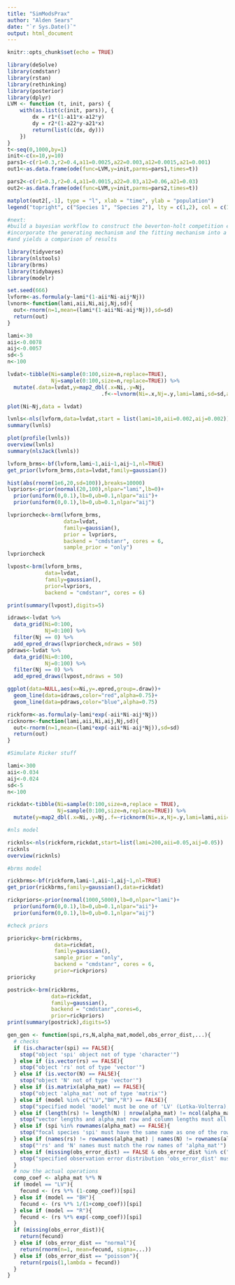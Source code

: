 ```yaml
---
title: "SimModsPrax"
author: "Alden Sears"
date: "`r Sys.Date()`"
output: html_document
---
```


```r
knitr::opts_chunk$set(echo = TRUE)
```

```r
library(deSolve)
library(cmdstanr)
library(rstan)
library(rethinking)
library(posterior)
library(dplyr)
LVM <- function (t, init, pars) {
    with(as.list(c(init, pars)), {
        dx = r1*(1-a11*x-a12*y)
        dy = r2*(1-a22*y-a21*x)
        return(list(c(dx, dy)))
    })
}
t<-seq(0,1000,by=1)
init<-c(x=10,y=10)
pars1<-c(r1=0.3,r2=0.4,a11=0.0025,a22=0.003,a12=0.0015,a21=0.001)
out1<-as.data.frame(ode(func=LVM,y=init,parms=pars1,times=t))

pars2<-c(r1=0.3,r2=0.4,a11=0.0015,a22=0.03,a12=0.06,a21=0.03)
out2<-as.data.frame(ode(func=LVM,y=init,parms=pars2,times=t))

matplot(out2[,-1], type = "l", xlab = "time", ylab = "population")
legend("topright", c("Species 1", "Species 2"), lty = c(1,2), col = c(1,2), box.lwd = 0)

#next:
#build a bayesian workflow to construct the beverton-holt competition equations using the capital T data.
#incorporate the generating mechanism and the fitting mechanism into a smooth function that takes parameter values
#and yields a comparison of results
```

```r
library(tidyverse)
library(nlstools)
library(brms)
library(tidybayes)
library(modelr)

set.seed(666)
lvform<-as.formula(y~lami*(1-aii*Ni-aij*Nj))
lvnorm<-function(lami,aii,Ni,aij,Nj,sd){
  out<-rnorm(n=1,mean=(lami*(1-aii*Ni-aij*Nj)),sd=sd)
  return(out)
}

lami<-30
aii<-0.0078
aij<-0.0057
sd<-5
n<-100

lvdat<-tibble(Ni=sample(0:100,size=n,replace=TRUE),
              Nj=sample(0:100,size=n,replace=TRUE)) %>%
  mutate(.data=lvdat,y=map2_dbl(.x=Ni,.y=Nj,
                              .f<-~lvnorm(Ni=.x,Nj=.y,lami=lami,sd=sd,aij=aij,aii=aii)))

plot(Ni~Nj,data = lvdat)
```

```r
lvnls<-nls(lvform,data=lvdat,start = list(lami=10,aii=0.002,aij=0.002))
summary(lvnls)

plot(profile(lvnls))
overview(lvnls)
summary(nlsJack(lvnls))
```

```r
lvform_brms<-bf(lvform,lami~1,aii~1,aij~1,nl=TRUE)
get_prior(lvform_brms,data=lvdat,family=gaussian())

hist(abs(rnorm(1e6,20,sd=100)),breaks=10000)
lvpriors<-prior(normal(20,100),nlpar="lami",lb=0)+
  prior(uniform(0,0.1),lb=0,ub=0.1,nlpar="aii")+
  prior(uniform(0,0.1),lb=0,ub=0.1,nlpar="aij")

lvpriorcheck<-brm(lvform_brms,
                  data=lvdat,
                  family=gaussian(),
                  prior = lvpriors,
                  backend = "cmdstanr", cores = 6,
                  sample_prior = "only")
lvpriorcheck

lvpost<-brm(lvform_brms,
            data=lvdat,
            family=gaussian(),
            prior=lvpriors,
            backend = "cmdstanr", cores = 6)

print(summary(lvpost),digits=5)

idraws<-lvdat %>%
  data_grid(Ni=0:100,
            Nj=0:100) %>%
  filter(Nj == 0) %>%
  add_epred_draws(lvpriorcheck,ndraws = 50)
pdraws<-lvdat %>%
  data_grid(Ni=0:100,
            Nj=0:100) %>%
  filter(Nj == 0) %>%
  add_epred_draws(lvpost,ndraws = 50)

ggplot(data=NULL,aes(x=Ni,y=.epred,group=.draw))+
  geom_line(data=idraws,color="red",alpha=0.75)+
  geom_line(data=pdraws,color="blue",alpha=0.75)
```

```r
rickform<-as.formula(y~lami*exp(-aii*Ni-aij*Nj))
ricknorm<-function(lami,aii,Ni,aij,Nj,sd){
  out<-rnorm(n=1,mean=(lami*exp(-aii*Ni-aij*Nj)),sd=sd)
  return(out)
}

#Simulate Ricker stuff

lami<-300
aii<-0.034
aij<-0.024
sd<-5
n<-100

rickdat<-tibble(Ni=sample(0:100,size=n,replace = TRUE),
                Nj=sample(0:100,size=n,replace=TRUE)) %>%
  mutate(y=map2_dbl(.x=Ni,.y=Nj,.f=~ricknorm(Ni=.x,Nj=.y,lami=lami,aii=aii,aij=aij,sd=sd)))

#nls model

ricknls<-nls(rickform,rickdat,start=list(lami=200,aii=0.05,aij=0.05))
ricknls
overview(ricknls)

#brms model

rickbrms<-bf(rickform,lami~1,aii~1,aij~1,nl=TRUE)
get_prior(rickbrms,family=gaussian(),data=rickdat)

rickpriors<-prior(normal(1000,5000),lb=0,nlpar="lami")+
  prior(uniform(0,0.1),lb=0,ub=0.1,nlpar="aii")+
  prior(uniform(0,0.1),lb=0,ub=0.1,nlpar="aij")

#check priors

prioricky<-brm(rickbrms,
               data=rickdat,
               family=gaussian(),
               sample_prior = "only",
               backend = "cmdstanr", cores = 6,
               prior=rickpriors)
prioricky

postrick<-brm(rickbrms,
              data=rickdat,
              family=gaussian(),
              backend = "cmdstanr",cores=6,
              prior=rickpriors)
print(summary(postrick),digits=5)
```

```r
gen_gen <- function(spi,rs,N,alpha_mat,model,obs_error_dist,...){
  # checks
  if (is.character(spi) == FALSE){
    stop("object 'spi' object not of type 'character'")
  } else if (is.vector(rs) == FALSE){
    stop("object 'rs' not of type 'vector'")
  } else if (is.vector(N) == FALSE){
    stop("object 'N' not of type 'vector'")
  } else if (is.matrix(alpha_mat) == FALSE){
    stop("object 'alpha_mat' not of type 'matrix'")
  } else if (model %in% c("LV","BH","R") == FALSE){
    stop("specified model 'model' must be one of 'LV' (Lotka-Volterra), 'BH' (Beverton-Holt), or 'R' (Ricker)")
  } else if (length(rs) != length(N) | nrow(alpha_mat) != ncol(alpha_mat) | length(N) != nrow(alpha_mat)){
    stop("vector lengths and alpha_mat row and column lengths must all be equal")
  } else if (spi %in% rownames(alpha_mat) == FALSE){
    stop("focal species 'spi' must have the same name as one of the rows in 'alpha_mat'")
  } else if (names(rs) != rownames(alpha_mat) | names(N) != rownames(alpha_mat)){
    stop("'rs' and 'N' names must match the row names of 'alpha_mat'")
  } else if (missing(obs_error_dist) == FALSE & obs_error_dist %in% c("normal","poisson","nb") == FALSE){
    stop("specified observation error distribution 'obs_error_dist' must be one of 'normal', 'poisson', or 'nb'")
  }
  # now the actual operations
  comp_coef <- alpha_mat %*% N
  if (model == "LV"){
    fecund <- (rs %*% (1-comp_coef))[spi]
  } else if (model == "BH"){
    fecund <- (rs %*% 1/(1+comp_coef))[spi]
  } else if (model == "R"){
    fecund <- (rs %*% exp(-comp_coef))[spi]
  }
  if (missing(obs_error_dist)){
    return(fecund)
  } else if (obs_error_dist == "normal"){
    return(rnorm(n=1, mean=fecund, sigma=...))
  } else if (obs_error_dist == "poisson"){
    return(rpois(1,lambda = fecund))
  }
}
```




















